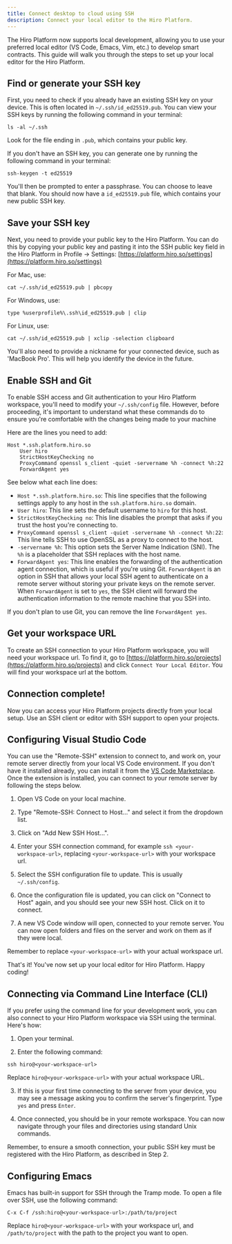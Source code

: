 ```yaml
---
title: Connect desktop to cloud using SSH
description: Connect your local editor to the Hiro Platform.
---
```


The Hiro Platform now supports local development, allowing you to use your preferred local editor (VS Code, Emacs, Vim, etc.) to develop smart contracts. This guide will walk you through the steps to set up your local editor for the Hiro Platform.

## Find or generate your SSH key

First, you need to check if you already have an existing SSH key on your device. This is often located in `~/.ssh/id_ed25519.pub`. You can view your SSH keys by running the following command in your terminal:

```console title="Terminal"
ls -al ~/.ssh
```

Look for the file ending in `.pub`, which contains your public key.

If you don't have an SSH key, you can generate one by running the following command in your terminal:

```console title="Terminal"
ssh-keygen -t ed25519
```

You'll then be prompted to enter a passphrase. You can choose to leave that blank. You should now have a `id_ed25519.pub` file, which contains your new public SSH key.

## Save your SSH key

Next, you need to provide your public key to the Hiro Platform. You can do this by copying your public key and pasting it into the SSH public key field in the Hiro Platform in Profile -> Settings: [https://platform.hiro.so/settings](https://platform.hiro.so/settings)

For Mac, use:

```
cat ~/.ssh/id_ed25519.pub | pbcopy
```

For Windows, use:

```
type %userprofile%\.ssh\id_ed25519.pub | clip
```

For Linux, use:

```
cat ~/.ssh/id_ed25519.pub | xclip -selection clipboard
```

You'll also need to provide a nickname for your connected device, such as 'MacBook Pro'. This will help you identify the device in the future.

## Enable SSH and Git

To enable SSH access and Git authentication to your Hiro Platform workspace, you'll need to modify your `~/.ssh/config` file. However, before proceeding, it's important to understand what these commands do to ensure you're comfortable with the changes being made to your machine

Here are the lines you need to add:

```console
Host *.ssh.platform.hiro.so
    User hiro
    StrictHostKeyChecking no
    ProxyCommand openssl s_client -quiet -servername %h -connect %h:22
    ForwardAgent yes
```

<Callout title="Property Descriptions">
See below what each line does:

- `Host *.ssh.platform.hiro.so`: This line specifies that the following settings apply to any host in the `ssh.platform.hiro.so` domain.
- `User hiro`: This line sets the default username to `hiro` for this host.
- `StrictHostKeyChecking no`: This line disables the prompt that asks if you trust the host you're connecting to.
- `ProxyCommand openssl s_client -quiet -servername %h -connect %h:22`: This line tells SSH to use OpenSSL as a proxy to connect to the host.
- `-servername %h`: This option sets the Server Name Indication (SNI). The `%h` is a placeholder that SSH replaces with the host name.
- `ForwardAgent yes`: This line enables the forwarding of the authentication agent connection, which is useful if you're using Git. `ForwardAgent` is an option in SSH that allows your local SSH agent to authenticate on a remote server without storing your private keys on the remote server. When `ForwardAgent` is set to `yes`, the SSH client will forward the authentication information to the remote machine that you SSH into.

If you don't plan to use Git, you can remove the line `ForwardAgent yes`.

</Callout>

## Get your workspace URL

To create an SSH connection to your Hiro Platform workspace, you will need your workspace url. To find it, go to [https://platform.hiro.so/projects](https://platform.hiro.so/projects) and click `Connect Your Local Editor`. You will find your workspace url at the bottom.

## Connection complete!

Now you can access your Hiro Platform projects directly from your local setup. Use an SSH client or editor with SSH support to open your projects.

## Configuring Visual Studio Code

You can use the "Remote-SSH" extension to connect to, and work on, your remote server directly from your local VS Code environment. If you don't have it installed already, you can install it from the [VS Code Marketplace](https://marketplace.visualstudio.com/items?itemName=ms-vscode-remote.remote-ssh).
Once the extension is installed, you can connect to your remote server by following the steps below.

1. Open VS Code on your local machine.

2. Type "Remote-SSH: Connect to Host..." and select it from the dropdown list.

3. Click on "Add New SSH Host...".

4. Enter your SSH connection command, for example `ssh <your-workspace-url>`, replacing `<your-workspace-url>` with your workspace url.

5. Select the SSH configuration file to update. This is usually `~/.ssh/config`.

6. Once the configuration file is updated, you can click on "Connect to Host" again, and you should see your new SSH host. Click on it to connect.

7. A new VS Code window will open, connected to your remote server. You can now open folders and files on the server and work on them as if they were local.

Remember to replace `<your-workspace-url>` with your actual workspace url.

That's it! You've now set up your local editor for Hiro Platform. Happy coding!

## Connecting via Command Line Interface (CLI)

If you prefer using the command line for your development work, you can also connect to your Hiro Platform workspace via SSH using the terminal. Here's how:

1. Open your terminal.

2. Enter the following command:

```console title="Terminal"
ssh hiro@<your-workspace-url>
```

Replace `hiro@<your-workspace-url>` with your actual workspace URL.

3. If this is your first time connecting to the server from your device, you may see a message asking you to confirm the server's fingerprint. Type `yes` and press `Enter`.

4. Once connected, you should be in your remote workspace. You can now navigate through your files and directories using standard Unix commands.

Remember, to ensure a smooth connection, your public SSH key must be registered with the Hiro Platform, as described in Step 2.

## Configuring Emacs

Emacs has built-in support for SSH through the Tramp mode. To open a file over SSH, use the following command:

```console
C-x C-f /ssh:hiro@<your-workspace-url>:/path/to/project
```

Replace `hiro@<your-workspace-url>` with your workspace url, and `/path/to/project` with the path to the project you want to open.
